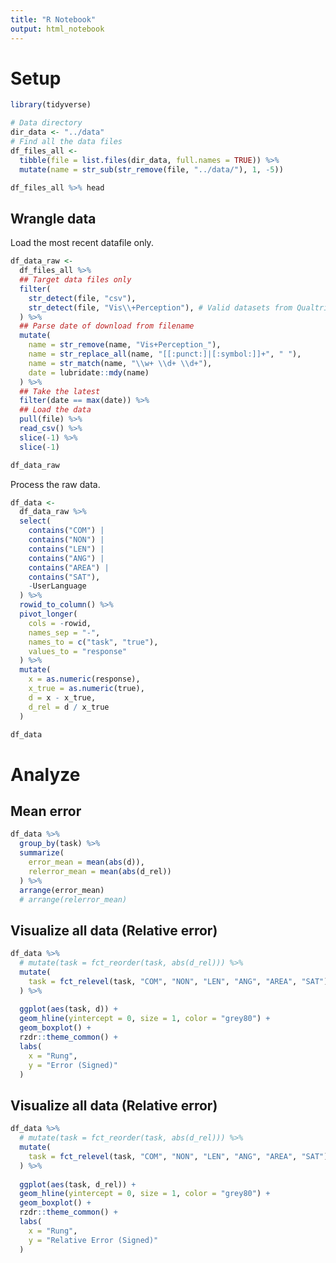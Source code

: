 ```yaml
---
title: "R Notebook"
output: html_notebook
---
```


# Setup

```r
library(tidyverse)

# Data directory
dir_data <- "../data"
# Find all the data files
df_files_all <-
  tibble(file = list.files(dir_data, full.names = TRUE)) %>%
  mutate(name = str_sub(str_remove(file, "../data/"), 1, -5))

df_files_all %>% head
```

## Wrangle data

Load the most recent datafile only.

```r
df_data_raw <- 
  df_files_all %>% 
  ## Target data files only
  filter(
    str_detect(file, "csv"),
    str_detect(file, "Vis\\+Perception"), # Valid datasets from Qualtrics Survey
  ) %>% 
  ## Parse date of download from filename
  mutate(
    name = str_remove(name, "Vis+Perception_"),
    name = str_replace_all(name, "[[:punct:]|[:symbol:]]+", " "),
    name = str_match(name, "\\w+ \\d+ \\d+"),
    date = lubridate::mdy(name)
  ) %>% 
  ## Take the latest
  filter(date == max(date)) %>% 
  ## Load the data
  pull(file) %>% 
  read_csv() %>% 
  slice(-1) %>% 
  slice(-1)

df_data_raw
```

Process the raw data.

```r
df_data <- 
  df_data_raw %>% 
  select(
    contains("COM") | 
    contains("NON") | 
    contains("LEN") |
    contains("ANG") |
    contains("AREA") |
    contains("SAT"),
    -UserLanguage
  ) %>% 
  rowid_to_column() %>% 
  pivot_longer(
    cols = -rowid,
    names_sep = "-",
    names_to = c("task", "true"),
    values_to = "response"
  ) %>% 
  mutate(
    x = as.numeric(response),
    x_true = as.numeric(true),
    d = x - x_true,
    d_rel = d / x_true
  )

df_data
```


# Analyze

## Mean error

```r
df_data %>% 
  group_by(task) %>% 
  summarize(
    error_mean = mean(abs(d)),
    relerror_mean = mean(abs(d_rel))
  ) %>% 
  arrange(error_mean)
  # arrange(relerror_mean)
```

## Visualize all data (Relative error)

```r
df_data %>% 
  # mutate(task = fct_reorder(task, abs(d_rel))) %>% 
  mutate(
    task = fct_relevel(task, "COM", "NON", "LEN", "ANG", "AREA", "SAT")
  ) %>% 
  
  ggplot(aes(task, d)) +
  geom_hline(yintercept = 0, size = 1, color = "grey80") +
  geom_boxplot() +
  rzdr::theme_common() +
  labs(
    x = "Rung",
    y = "Error (Signed)"
  )
```

## Visualize all data (Relative error)

```r
df_data %>% 
  # mutate(task = fct_reorder(task, abs(d_rel))) %>% 
  mutate(
    task = fct_relevel(task, "COM", "NON", "LEN", "ANG", "AREA", "SAT")
  ) %>% 
  
  ggplot(aes(task, d_rel)) +
  geom_hline(yintercept = 0, size = 1, color = "grey80") +
  geom_boxplot() +
  rzdr::theme_common() +
  labs(
    x = "Rung",
    y = "Relative Error (Signed)"
  )
```

